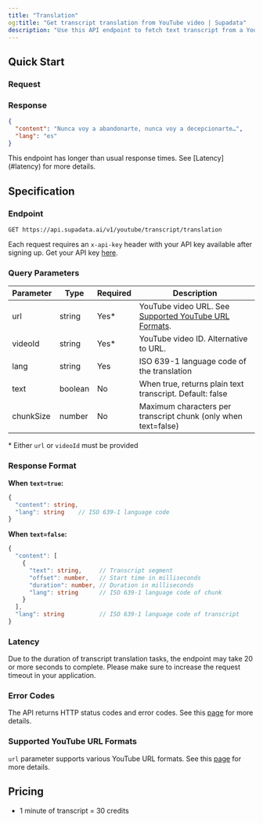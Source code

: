 ```yaml
---
title: "Translation"
og:title: "Get transcript translation from YouTube video | Supadata"
description: "Use this API endpoint to fetch text transcript from a YouTube video in various formats and languages."
---
```



## Quick Start

### Request

<CodeGroup>
  <TranslationNode />
  <TranslationPython />
  <TranslationCurl />
</CodeGroup>

### Response

```json
{
  "content": "Nunca voy a abandonarte, nunca voy a decepcionarte…",
  "lang": "es"
}
```

<Info>
  This endpoint has longer than usual response times. See [Latency](#latency)
  for more details.
</Info>

## Specification

### Endpoint

`GET https://api.supadata.ai/v1/youtube/transcript/translation`

Each request requires an `x-api-key` header with your API key available after signing up. Get your API key [here](https://dash.supadata.ai/organizations/api-key).

### Query Parameters

| Parameter | Type    | Required | Description                                                                             |
| --------- | ------- | -------- | --------------------------------------------------------------------------------------- |
| url       | string  | Yes\*    | YouTube video URL. See [Supported YouTube URL Formats](#supported-youtube-url-formats). |
| videoId   | string  | Yes\*    | YouTube video ID. Alternative to URL.                                                   |
| lang      | string  | Yes      | ISO 639-1 language code of the translation                                              |
| text      | boolean | No       | When true, returns plain text transcript. Default: false                                |
| chunkSize | number  | No       | Maximum characters per transcript chunk (only when text=false)                          |

\* Either `url` or `videoId` must be provided

### Response Format

**When `text=true`:**

```typescript
{
  "content": string,
  "lang": string    // ISO 639-1 language code
}
```

**When `text=false`:**

```typescript
{
  "content": [
    {
      "text": string,     // Transcript segment
      "offset": number,   // Start time in milliseconds
      "duration": number, // Duration in milliseconds
      "lang": string      // ISO 639-1 language code of chunk
    }
  ],
  "lang": string          // ISO 639-1 language code of transcript
}
```

### Latency

Due to the duration of transcript translation tasks, the endpoint may take 20 or more seconds to complete. Please make sure to increase the request timeout in your application.

### Error Codes

The API returns HTTP status codes and error codes. See this [page](/documentation/errors) for more details.

### Supported YouTube URL Formats

`url` parameter supports various YouTube URL formats. See this [page](/documentation/youtube/supported-url-formats) for more details.

## Pricing

- 1 minute of transcript = 30 credits
